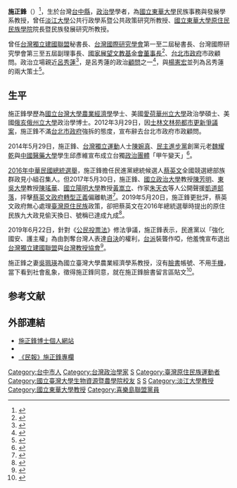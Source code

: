 {{Infobox person
| 姓名     = 施正鋒
| 图像     =
| 图像替代 = 
| 图像说明 = 
| 性別     = 男
| 出生名   =
| 出生日期 = {{birth date and age|1958|2|24}}
| 出生地点 = {{TWN}}
| 逝世日期 = <!-- {{Death date and age|YYYY|MM|DD|YYYY|MM|DD}}（死亡在前，出生在后） -->
| 逝世地点 = 
| 国籍     = {{ROC}}
| 别名     = 
| 职业     = 教授、社会運動家
| 語言     = [[中華民國國語|國語]]、[[台語|台語]]
| 活跃时期 = 
| 教育程度 = 政治學博士
| 母校     = [[臺中市立臺中第一高級中等學校|省立台中一中]]<br>[[國立台灣大學|國立台灣大學]]<br>美國[[愛荷華州立大學|愛荷華州立大學]]<br>美國[[俄亥俄州立大學|俄亥俄州立大學]]
| 知名原因 = [[台灣獨立運動|台灣獨立運動]]人士
| 知名作品 = 
| 配偶     = 吳珮瑛
| 政黨     = {{Nonp}}（—2019年7月19日，2020年11月4日—）<br>{{喜樂島聯盟}}（2019年7月20日—2020年11月4日）
| educate  =
*[[臺中市立臺中第一高級中等學校|省立台中第一高級中學]]<ref>{{Cite web|title=〈我永遠的台中一中〉|url=http://faculty.ndhu.edu.tw/~cfshih/politics%20observation/other/20150323.pdf|accessdate=2015-03-23||author=施正鋒|work=《台中一中100週年傑出校友專刊》|language=zh-hant}}</ref><ref>{{Cite web|title=〈我個人認同中的台中一中〉|url=https://zh-tw.facebook.com/tcfshAlumni/posts/2119648271458831/|accessdate=2019-03-27||author=施正鋒|publisher=台中一中校友總會 Facebook|language=zh-hant}}</ref><ref>{{Cite web|title=〈我個人認同中的台中一中〉|url=http://faculty.ndhu.edu.tw/~cfshih/politics%20observation/magazine/20190328.html|accessdate=2019-03-28||author=施正鋒|work=《中一中校友通訊》|language=zh-hant}}</ref>
*[[國立台灣大學|國立台灣大學]][[農業經濟學|農業經濟學]]學士
*美國[[愛荷華州立大學|愛荷華州立大學]]政治學碩士
*美國[[俄亥俄州立大學|俄亥俄州立大學]]政治學博士
| past     =
*[[台灣獨立建國聯盟|台灣獨立建國聯盟]]秘書長
*[[台灣國際研究學會|台灣國際研究學會]]第一至二屆秘書長
*台灣國際研究學會第三至五屆副理事長
*[[國家展望文教基金會|國家展望文教基金會]][[董事長|董事長]]
*[[淡江大學|淡江大學]]公共行政學系暨公共政策研究所教授
*[[國立東華大學|國立東華大學]]民族發展研究所教授兼原住民族學院院長
*[[國立東華大學|國立東華大學]]民族事務與發展學系教授
*[[喜樂島聯盟|喜樂島聯盟]]決策委員
*喜樂島聯盟黨主席
}} 
'''施正鋒'''（{{bd|1958年|2月24日|||catIdx=Shih}}）<ref>{{cite news |title=2020立委．全國不分區 |url=https://election.ltn.com.tw/2020/legislator/candidates/All/382 |accessdate=2020-01-27 |work=自由時報 |archive-date=2020-01-27 |archive-url=https://web.archive.org/web/20200127051816/https://election.ltn.com.tw/2020/legislator/candidates/All/382 |dead-url=no }}</ref>，生於台灣[[台中縣|台中縣]]，[[政治學|政治學]]學者，為[[國立東華大學|國立東華大學]]民族事務與發展學系教授，曾任[[淡江大學|淡江大學]]公共行政學系暨公共政策研究所教授、[[國立東華大學原住民民族學院|國立東華大學原住民民族學院]]院長暨民族發展研究所教授。

曾任[[台灣獨立建國聯盟|台灣獨立建國聯盟]]秘書長、[[台灣國際研究學會|台灣國際研究學會]]第一至二屆秘書長、台灣國際研究學會第三至五屆副理事長、[[國家展望文教基金會|國家展望文教基金會]][[董事長|董事長]]<ref>{{cite news| language = zh-tw| author = 國家展望文教基金會| coauthors = | url = http://www.tisanet.org/activity/20050702.htm| title = 〈「布希政府外交政策回顧與展望」學術研討會〉| work = | publisher = [[台灣國際研究學會|台灣國際研究學會]]| pages = | date = 2005-07-02| accessdate = 2015-02-19| archive-date = 2015-02-19| archive-url = https://web.archive.org/web/20150219113852/http://www.tisanet.org/activity/20050702.htm| dead-url = no}}</ref>、[[台北市政府|台北市政府]]市政顧問。政治立場親近[[呂秀蓮|呂秀蓮]]<ref>{{cite news| language = zh-hk| author = 黃筱筠| coauthors = | url = http://hk.crntt.com/doc/1015/2/7/9/101527979.html| title = 〈施正鋒：呂秀蓮有意2012 但幾乎無機會〉| work = | publisher = [[中評社|中評社]]| pages = | date = 2010-12-04| accessdate = 2013-08-17| archive-date = 2014-05-14| archive-url = https://web.archive.org/web/20140514062013/http://hk.crntt.com/doc/1015/2/7/9/101527979.html| dead-url = no}}</ref>，是呂秀蓮的政治[[顧問|顧問]]之一<ref>{{cite news| language = zh-hk| author = 鄒麗泳| coauthors = | url = http://hk.crntt.com/doc/1032/4/7/3/103247340.html| title = 〈呂秀蓮選北市長否？施正鋒：三種可能性〉| work = | publisher = 中評社| pages = | date = 2014-06-20| accessdate = 2014-06-21| archive-date = 2014-06-24| archive-url = https://web.archive.org/web/20140624030555/http://hk.crntt.com/doc/1032/4/7/3/103247340.html| dead-url = no}}</ref>，與[[楊憲宏|楊憲宏]]並列為呂秀蓮的兩大策士<ref>{{cite news |author1=施正鋒 |title=【專文】近身觀察呂秀蓮 |url=https://www.peoplenews.tw/news/033648ad-e434-40e2-a668-e17f5f6085dc |accessdate=2020-01-27 |work=民報 |date=2019-10-03 |archive-date=2020-01-27 |archive-url=https://web.archive.org/web/20200127052038/https://www.peoplenews.tw/news/033648ad-e434-40e2-a668-e17f5f6085dc |dead-url=no }}</ref>。

==生平==
施正鋒學歷為[[國立台灣大學|國立台灣大學]][[農業經濟學|農業經濟學]]學士、美國[[愛荷華州立大學|愛荷華州立大學]]政治學碩士、美國[[俄亥俄州立大學|俄亥俄州立大學]]政治學博士。2012年3月29日，因[[士林文林苑都市更新爭議案|士林文林苑都市更新爭議案]]，施正鋒不滿[[台北市政府|台北市政府]]強拆的態度，宣布辭去台北市政府市政顧問。

2014年5月29日，施正鋒、[[台灣獨立運動|台灣獨立運動]]人士[[陳婉真|陳婉真]]、[[民主進步黨|民主進步黨]]創黨元老[[魏耀乾|魏耀乾]]與[[中國醫藥大學|中國醫藥大學]]學生邱彥維宣布成立台獨[[政治團體|政治團體]]「甲午變天」<ref>{{cite news|author=劉康彥|publisher=[[ETtoday新聞雲|ETtoday新聞雲]]|url=http://www.ettoday.net/news/20140529/362449.htm|title=獨派團體「甲午變天」成立 531總統府前辦轟趴|date=2014-05-29|accessdate=2014-06-01|archive-date=2014-06-02|archive-url=https://web.archive.org/web/20140602200537/http://www.ettoday.net/news/20140529/362449.htm|dead-url=no}}</ref>。

[[2016年中華民國總統選舉|2016年中華民國總統選舉]]，施正鋒擔任民進黨總統候選人[[蔡英文|蔡英文]]全國競選總部族群政見小組召集人。但2017年5月30日，施正鋒、[[國立政治大學|國立政治大學]]教授[[陳芳明|陳芳明]]、[[東吳大學|東吳大學]]教授[[陳瑤華|陳瑤華]]、[[國立陽明大學|國立陽明大學]]教授[[黃嵩立|黃嵩立]]、作家[[朱天衣|朱天衣]]等人公開聲援[[凱道部落|凱道部落]]，抨擊[[蔡英文政府|蔡英文政府]][[轉型正義|轉型正義]]偏離軌道<ref>{{Cite web|url=https://udn.com/news/story/7266/2493393|author=吳佩旻|title=下周滿70歲生日 陳芳明：願望已幻滅|work=[[聯合報|聯合報]]即時新聞|publisher=[[聯合新聞網|聯合新聞網]]|date=2017-05-30|accessdate=2018-09-02|archive-date=2017-05-30|archive-url=https://web.archive.org/web/20170530125007/https://udn.com/news/story/7266/2493393|dead-url=no}}</ref>。2019年5月20日，施正鋒更批評，蔡英文政府無心處理[[臺灣原住民族|臺灣原住民族]]政策，卻把蔡英文在2016年總統選舉時提出的原住民族九大政見偷天換日、號稱已達成九成<ref>{{Cite web|url=https://www.peoplenews.tw/news/8dc7fa73-bc25-4ac3-b3c0-3fc2fe8d76ef|author=林冠妙|title=蔡英文就職三週年 施正鋒：民進黨轉型正義只在討黨產|publisher=民報|date=2019-05-20|accessdate=2019-10-25|language=zh-tw|archive-date=2019-10-25|archive-url=https://web.archive.org/web/20191025145356/https://www.peoplenews.tw/news/8dc7fa73-bc25-4ac3-b3c0-3fc2fe8d76ef|dead-url=no}}</ref>。

2019年6月22日，針對《[[公民投票法|公民投票法]]》修法爭議，施正鋒表示，民進黨以「強化國安、護主權」為由剝奪台灣人表達[[民族自決|自決]]的權利，[[台派|台派]]裝聾作啞，他羞愧宣布退出[[台灣獨立建國聯盟|台灣獨立建國聯盟]]與[[台灣教授協會|台灣教授協會]]<ref>{{Cite web|url=https://www.peoplenews.tw/news/1e70161a-df50-4bc0-99bd-e2bf00ed5fcb|author=施正鋒|language=zh-tw|title=蔡英文政府閹割了台灣人的公投權|publisher=民報|date=2019-06-22|accessdate=2019-07-30|archive-date=2020-11-05|archive-url=https://web.archive.org/web/20201105213715/https://www.peoplenews.tw/news/1e70161a-df50-4bc0-99bd-e2bf00ed5fcb|dead-url=no}}</ref>。

施正鋒之妻[[吳珮瑛|吳珮瑛]]為國立臺灣大學農業經濟學系教授，沒有[[臉書|臉書]]帳號、不用[[手機|手機]]，當下看到社會亂象，徵得施正鋒同意，就在施正鋒臉書留言區貼文<ref>{{cite web|author=曾薏蘋|url=https://www.chinatimes.com/realtimenews/20210626003367-260407|title=施正鋒妻是台大農經教授！怒批看到殘劑新聞 火都熄了|publisher=[[中時新聞網|中時新聞網]]|date=2021-06-26|accessdate=2021-12-24|archive-date=2021-12-24|archive-url=https://web.archive.org/web/20211224052144/https://www.chinatimes.com/realtimenews/20210626003367-260407}}</ref>。

==参考文献==
{{reflist|2}}

==外部連結==
*[http://faculty.ndhu.edu.tw/~cfshih/ 施正鋒博士個人網站] {{Wayback|url=http://faculty.ndhu.edu.tw/~cfshih/ |date=20200809084157 }}
*{{facebook|cfshih2012}}
*[http://www.peoplenews.tw/list/%E5%B0%88%E6%AC%84/1395604514 《民報》施正鋒專欄] {{Wayback|url=http://www.peoplenews.tw/list/%E5%B0%88%E6%AC%84/1395604514 |date=20201208142134 }}

[[Category:台中市人|Category:台中市人]]
[[Category:台灣政治學家|Category:台灣政治學家]]
[[Category:臺灣獨立運動者|S]]
[[Category:臺灣原住民族運動者|Category:臺灣原住民族運動者]]
[[Category:國立臺灣大學生物資源暨農學院校友|Category:國立臺灣大學生物資源暨農學院校友]]
[[Category:爱荷华州立大学校友|S]]
[[Category:俄亥俄州立大學校友|S]]
[[Category:淡江大學教授|Category:淡江大學教授]]
[[Category:國立東華大學教授|Category:國立東華大學教授]]
[[Category:喜樂島聯盟黨員|Category:喜樂島聯盟黨員]]
